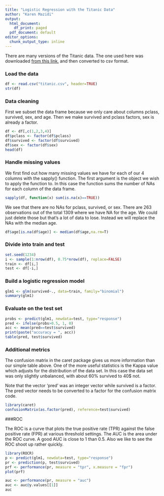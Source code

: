 ```yaml
---
title: "Logistic Regression with the Titanic Data"
author: "Karen Mazidi"
output:
  html_document:
    df_print: paged
  pdf_document: default
editor_options:
  chunk_output_type: inline
---
```



There are many versions of the Titanic data. The one used here was downloaded [from this link.](biostat.mc.vanderbilt.edu/wiki/pub/Main/DataSets/titanic3.xls) and then converted to csv format.


### Load the data

```r
df <- read.csv("titanic.csv", header=TRUE)
str(df)
```

### Data cleaning

First we subset the data frame because we only care about columns pclass, survived, sex, and age. Then we make survived and pclass factors, sex is already a factor.

```r
df <- df[,c(1,2,3,4)]
df$pclass <- factor(df$pclass)
df$survived <- factor(df$survived)
df$sex <- factor(df$sex)
head(df)
```

### Handle missing values

We first find out how many missing values we have for each of our 4 columns with the sapply() function. The first argument is the object we wish to apply the function to. In this case the function sums the number of NAs for each column of the data frame.




```r
sapply(df, function(x) sum(is.na(x)==TRUE))
```


We see that there are no NAs for pclass, survived, or sex. There are 263 observations out of the total 1309 where we have NA for the age. We could just delete those but that's a lot of data to lose. Instead we will replace the NAs with the median age. 

```r
df$age[is.na(df$age)] <- median(df$age,na.rm=T)
```

### Divide into train and test

```r
set.seed(1234)
i <- sample(1:nrow(df), 0.75*nrow(df), replace=FALSE)
train <- df[i,]
test <- df[-i,]
```

### Build a logistic regression model

```r
glm1 <- glm(survived~., data=train, family="binomial")
summary(glm1)
```
### Evaluate on the test set

```r
probs <- predict(glm1, newdata=test, type="response")
pred <- ifelse(probs>0.5, 1, 0)
acc <- mean(pred==test$survived)
print(paste("accuracy = ", acc))
table(pred, test$survived)
```

### Additional metrics

The confusion matrix in the caret package gives us more information than our simple table above. One of the more useful statistics is the Kappa value which adjusts for the distribution of the data set. In this case the data set was only slightly unbalanced, with about 60% survived to 40$ not. 

Note that the vector 'pred' was an integer vector while survived is a factor. The pred vector needs to be converted to a factor for the confusion matrix code.

```r
library(caret)
confusionMatrix(as.factor(pred), reference=test$survived)
```

###ROC

The ROC is a curve that plots the true positive rate (TPR) against the false positive rate (FPR) at various threshold settings. The AUC is the area under the ROC curve. A good AUC is close to 1 than 0.5. Also we like to see the ROC shoot up rather quickly.

```r
library(ROCR)
p <- predict(glm1, newdata=test, type="response")
pr <- prediction(p, test$survived)
prf <- performance(pr, measure = "tpr", x.measure = "fpr")
plot(prf)
```

```r
auc <- performance(pr, measure = "auc")
auc <- auc@y.values[[1]]
auc
```